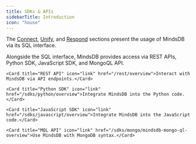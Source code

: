 ```yaml
---
title: SDKs & APIs
sidebarTitle: Introduction
icon: "house"
---
```


The [Connect](/mindsdb-connect), [Unify](/mindsdb-unify), and [Respond](/mindsdb-respond) sections present the usage of MindsDB via its SQL interface.

Alongside the SQL interface, MindsDB provides access via REST APIs, Python SDK, JavaScript SDK, and MongoQL API.

<CardGroup cols={1}>

    <Card title="REST API" icon="link" href="/rest/overview">Interact with MindsDB via API endpoints.</Card>

    <Card title="Python SDK" icon="link" href="/sdks/python/overview">Integrate MindsDB into the Python code.</Card>
    
    <Card title="JavaScript SDK" icon="link" href="/sdks/javascript/overview">Integrate MindsDB into the JavaScript code.</Card>

    <Card title="MQL API" icon="link" href="/sdks/mongo/mindsdb-mongo-ql-overview">Use MindsDB with MongoDB syntax.</Card>

</CardGroup>

